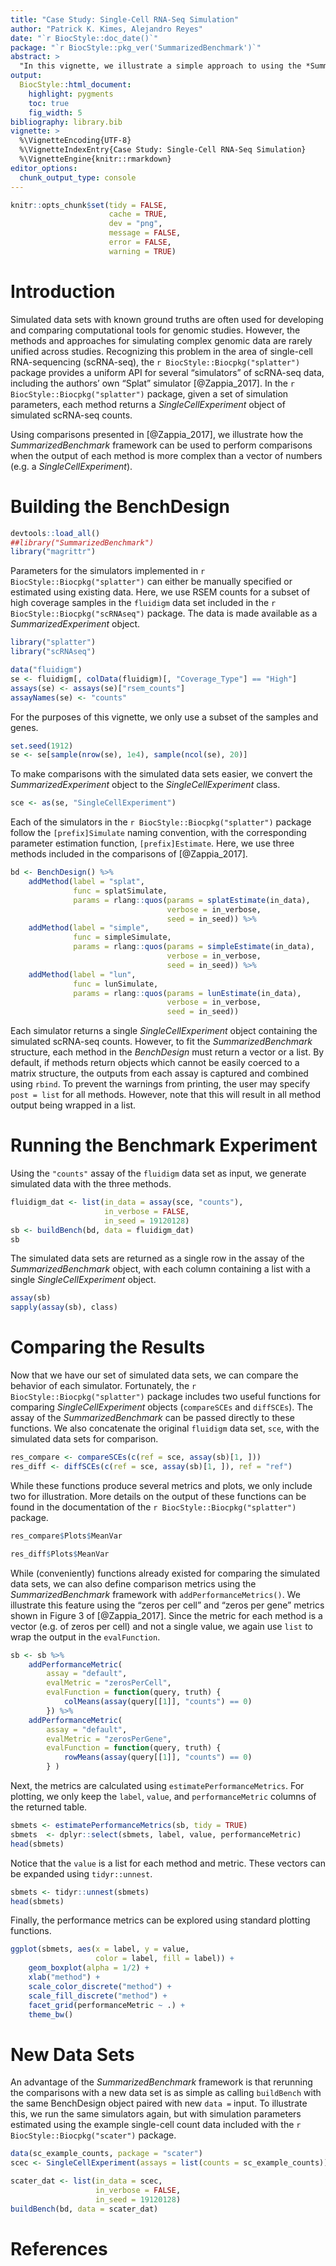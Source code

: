 ```yaml
---
title: "Case Study: Single-Cell RNA-Seq Simulation"
author: "Patrick K. Kimes, Alejandro Reyes"
date: "`r BiocStyle::doc_date()`"
package: "`r BiocStyle::pkg_ver('SummarizedBenchmark')`"
abstract: >
  "In this vignette, we illustrate a simple approach to using the *SummarizedBenchmark* framework for organizing benchmarks with complex outputs, i.e. when methods return non-vector-like objects. This approach is demonstrated with a comparison of simulators for single-cell RNA-seq data implemented in the `r BiocStyle::Biocpkg("splatter")` package. SummarizedBenchmark package version: `r packageVersion("SummarizedBenchmark")`"
output:
  BiocStyle::html_document:
    highlight: pygments
    toc: true
    fig_width: 5
bibliography: library.bib
vignette: >
  %\VignetteEncoding{UTF-8}
  %\VignetteIndexEntry{Case Study: Single-Cell RNA-Seq Simulation}
  %\VignetteEngine{knitr::rmarkdown}
editor_options: 
  chunk_output_type: console
---
```


```r
knitr::opts_chunk$set(tidy = FALSE,
                      cache = TRUE,
                      dev = "png",
                      message = FALSE,
                      error = FALSE,
                      warning = TRUE)
```

# Introduction

Simulated data sets with known ground truths are often used for developing and comparing computational tools for genomic studies. However, the methods and approaches for simulating complex genomic data are rarely unified across studies. Recognizing this problem in the area of single-cell RNA-sequencing (scRNA-seq), the `r BiocStyle::Biocpkg("splatter")` package provides a uniform API for several "simulators" of scRNA-seq data, including the authors' own "Splat" simulator [@Zappia_2017]. In the `r BiocStyle::Biocpkg("splatter")` package, given a set of simulation parameters, each method returns a _SingleCellExperiment_ object of simulated scRNA-seq counts. 

Using comparisons presented in [@Zappia_2017], we illustrate how the *SummarizedBenchmark* framework can be used to perform comparisons when the output of each method is more complex than a vector of numbers (e.g. a *SingleCellExperiment*).

# Building the BenchDesign

```r
devtools::load_all()
##library("SummarizedBenchmark")
library("magrittr")
```

Parameters for the simulators implemented in `r BiocStyle::Biocpkg("splatter")` can either be manually specified or estimated using existing data. Here, we use RSEM counts for a subset of high coverage samples in the `fluidigm` data set included in the `r BiocStyle::Biocpkg("scRNAseq")` package. The data is made available as a _SummarizedExperiment_ object.

```r
library("splatter")
library("scRNAseq")

data("fluidigm")
se <- fluidigm[, colData(fluidigm)[, "Coverage_Type"] == "High"]
assays(se) <- assays(se)["rsem_counts"]
assayNames(se) <- "counts"
```

For the purposes of this vignette, we only use a subset of the samples and genes.

```r
set.seed(1912)
se <- se[sample(nrow(se), 1e4), sample(ncol(se), 20)]
```

To make comparisons with the simulated data sets easier, we convert the _SummarizedExperiment_ object to the _SingleCellExperiment_ class.

```r
sce <- as(se, "SingleCellExperiment")
```

Each of the simulators in the `r BiocStyle::Biocpkg("splatter")` package follow the `[prefix]Simulate` naming convention, with the corresponding parameter estimation function, `[prefix]Estimate`. Here, we use three methods included in the comparisons of [@Zappia_2017].

```r
bd <- BenchDesign() %>%
    addMethod(label = "splat",
              func = splatSimulate,
              params = rlang::quos(params = splatEstimate(in_data),
                                   verbose = in_verbose,
                                   seed = in_seed)) %>%
    addMethod(label = "simple",
              func = simpleSimulate,
              params = rlang::quos(params = simpleEstimate(in_data),
                                   verbose = in_verbose,
                                   seed = in_seed)) %>%
    addMethod(label = "lun",
              func = lunSimulate,
              params = rlang::quos(params = lunEstimate(in_data),
                                   verbose = in_verbose,
                                   seed = in_seed))
```

Each simulator returns a single _SingleCellExperiment_ object containing the simulated scRNA-seq counts. However, to fit the _SummarizedBenchmark_ structure, each method in the _BenchDesign_ must return a vector or a list. By default, if methods return objects which cannot be easily coerced to a matrix structure, the outputs from each assay is captured and combined using `rbind`. To prevent the warnings from printing, the user may specify `post = list` for all methods. However, note that this will result in all method output being wrapped in a list.

# Running the Benchmark Experiment

Using the `"counts"` assay of the `fluidigm` data set as input, we generate simulated data with the three methods.

```r
fluidigm_dat <- list(in_data = assay(sce, "counts"),
                     in_verbose = FALSE,
                     in_seed = 19120128)
sb <- buildBench(bd, data = fluidigm_dat) 
sb
```

The simulated data sets are returned as a single row in the assay of the _SummarizedBenchmark_ object, with each column containing a list with a single _SingleCellExperiment_ object.

```r
assay(sb)
sapply(assay(sb), class)
```

# Comparing the Results

Now that we have our set of simulated data sets, we can compare the behavior of each simulator. Fortunately, the `r BiocStyle::Biocpkg("splatter")` package includes two useful functions for comparing _SingleCellExperiment_ objects (`compareSCEs` and `diffSCEs`). The assay of the _SummarizedBenchmark_ can be passed directly to these functions. We also concatenate the original `fluidigm` data set, `sce`, with the simulated data sets for comparison.

```r
res_compare <- compareSCEs(c(ref = sce, assay(sb)[1, ]))
res_diff <- diffSCEs(c(ref = sce, assay(sb)[1, ]), ref = "ref")
```

While these functions produce several metrics and plots, we only include two for illustration. More details on the output of these functions can be found in the documentation of the `r BiocStyle::Biocpkg("splatter")` package.

```r
res_compare$Plots$MeanVar

res_diff$Plots$MeanVar
```

While (conveniently) functions already existed for comparing the simulated data sets, we can also define comparison metrics using the _SummarizedBenchmark_ framework with `addPerformanceMetrics()`. We illustrate this feature using the "zeros per cell" and "zeros per gene" metrics shown in Figure 3 of [@Zappia_2017]. Since the metric for each method is a vector (e.g. of zeros per cell) and not a single value, we again use `list` to wrap the output in the `evalFunction`. 

```r
sb <- sb %>%
    addPerformanceMetric(
        assay = "default",
        evalMetric = "zerosPerCell",
        evalFunction = function(query, truth) {
            colMeans(assay(query[[1]], "counts") == 0)
        }) %>%
    addPerformanceMetric(
        assay = "default",
        evalMetric = "zerosPerGene",
        evalFunction = function(query, truth) {
            rowMeans(assay(query[[1]], "counts") == 0)
        } )
```

Next, the metrics are calculated using `estimatePerformanceMetrics`. For plotting, we only keep the `label`, `value`, and `performanceMetric` columns of the returned table.

```r
sbmets <- estimatePerformanceMetrics(sb, tidy = TRUE)
sbmets  <- dplyr::select(sbmets, label, value, performanceMetric)
head(sbmets)
```

Notice that the `value` is a list for each method and metric. These vectors can be expanded using `tidyr::unnest`.

```r
sbmets <- tidyr::unnest(sbmets)
head(sbmets)
```

Finally, the performance metrics can be explored using standard plotting functions.

```r
ggplot(sbmets, aes(x = label, y = value,
                   color = label, fill = label)) +
    geom_boxplot(alpha = 1/2) +
    xlab("method") +
    scale_color_discrete("method") + 
    scale_fill_discrete("method") + 
    facet_grid(performanceMetric ~ .) +
    theme_bw()
```

# New Data Sets

An advantage of the _SummarizedBenchmark_ framework is that rerunning the comparisons with a new data set is as simple as calling `buildBench` with the same BenchDesign object paired with new `data =` input. To illustrate this, we run the same simulators again, but with simulation parameters estimated using the example single-cell count data included with the `r BiocStyle::Biocpkg("scater")` package.

```r
data(sc_example_counts, package = "scater")
scec <- SingleCellExperiment(assays = list(counts = sc_example_counts))

scater_dat <- list(in_data = scec,
                   in_verbose = FALSE,
                   in_seed = 19120128)
buildBench(bd, data = scater_dat)
```

# References
